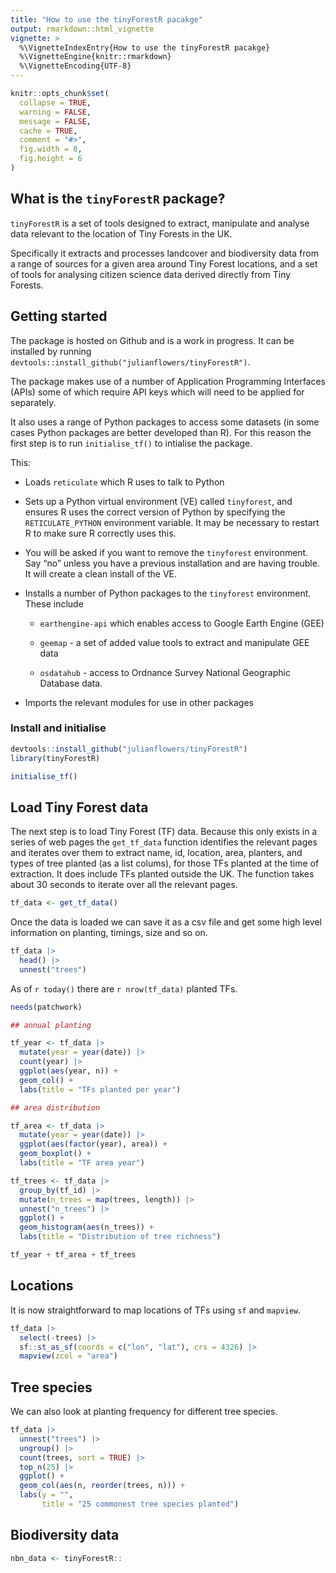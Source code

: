 ```yaml
---
title: "How to use the tinyForestR pacakge"
output: rmarkdown::html_vignette
vignette: >
  %\VignetteIndexEntry{How to use the tinyForestR pacakge}
  %\VignetteEngine{knitr::rmarkdown}
  %\VignetteEncoding{UTF-8}
---
```


```r
knitr::opts_chunk$set(
  collapse = TRUE,
  warning = FALSE,
  message = FALSE, 
  cache = TRUE, 
  comment = "#>", 
  fig.width = 8, 
  fig.height = 6
)
```

## What is the `tinyForestR` package?

`tinyForestR` is a set of tools designed to extract, manipulate and analyse data relevant to the location of Tiny Forests in the UK.

Specifically it extracts and processes landcover and biodiversity data from a range of sources for a given area around Tiny Forest locations, and a set of tools for analysing citizen science data derived directly from Tiny Forests.

## Getting started

The package is hosted on Github and is a work in progress. It can be installed by running `devtools::install_github("julianflowers/tinyForestR")`.

The package makes use of a number of Application Programming Interfaces (APIs) some of which require API keys which will need to be applied for separately.

It also uses a range of Python packages to access some datasets (in some cases Python packages are better developed than R). For this reason the first step is to run `initialise_tf()` to intialise the package.

This:

-   Loads `reticulate` which R uses to talk to Python

-   Sets up a Python virtual environment (VE) called `tinyforest`, and ensures R uses the correct version of Python by specifying the `RETICULATE_PYTHON` environment variable. It may be necessary to restart R to make sure R correctly uses this.

-   You will be asked if you want to remove the `tinyforest` environment. Say "no" unless you have a previous installation and are having trouble. It will create a clean install of the VE.

-   Installs a number of Python packages to the `tinyforest` environment. These include

    -   `earthengine-api` which enables access to Google Earth Engine (GEE)

    -   `geemap` - a set of added value tools to extract and manipulate GEE data

    -   `osdatahub` - access to Ordnance Survey National Geographic Database data.

-   Imports the relevant modules for use in other packages

### Install and initialise

```r
devtools::install_github("julianflowers/tinyForestR")
library(tinyForestR)

initialise_tf()
```

## Load Tiny Forest data

The next step is to load Tiny Forest (TF) data. Because this only exists in a series of web pages the `get_tf_data` function identifies the relevant pages and iterates over them to extract name, id, location, area, planters, and types of tree planted (as a list colums), for those TFs planted at the time of extraction. It does include TFs planted outside the UK. The function takes about 30 seconds to iterate over all the relevant pages.

```r

tf_data <- get_tf_data()
```

Once the data is loaded we can save it as a csv file and get some high level information on planting, timings, size and so on.

```r
tf_data |>
  head() |>
  unnest("trees")
```

As of `r today()` there are `r nrow(tf_data)` planted TFs.

```r

needs(patchwork)

## annual planting

tf_year <- tf_data |>
  mutate(year = year(date)) |>
  count(year) |>
  ggplot(aes(year, n)) +
  geom_col() +
  labs(title = "TFs planted per year")

## area distribution

tf_area <- tf_data |>
  mutate(year = year(date)) |>
  ggplot(aes(factor(year), area)) +
  geom_boxplot() +
  labs(title = "TF area year")

tf_trees <- tf_data |>
  group_by(tf_id) |>
  mutate(n_trees = map(trees, length)) |>
  unnest("n_trees") |>
  ggplot() +
  geom_histogram(aes(n_trees)) +
  labs(title = "Distribution of tree richness")

tf_year + tf_area + tf_trees


```

## Locations 

It is now straightforward to map locations of TFs using `sf` and `mapview`.

```r

tf_data |>
  select(-trees) |>
  sf::st_as_sf(coords = c("lon", "lat"), crs = 4326) |>
  mapview(zcol = "area")

```

## Tree species

We can also look at planting frequency for different tree species.

```r

tf_data |>
  unnest("trees") |>
  ungroup() |>
  count(trees, sort = TRUE) |>
  top_n(25) |>
  ggplot() +
  geom_col(aes(n, reorder(trees, n))) +
  labs(y = "", 
       title = "25 commonest tree species planted")

```

## Biodiversity data

```r

nbn_data <- tinyForestR::



```


